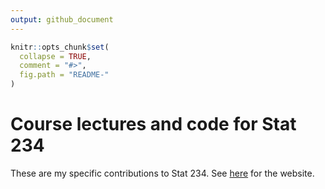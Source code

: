 ```yaml
---
output: github_document
---
```


<!-- README.md is generated from README.Rmd. Please edit that file -->

```r
knitr::opts_chunk$set(
  collapse = TRUE,
  comment = "#>",
  fig.path = "README-"
)
```

# Course lectures and code for Stat 234

These are my specific contributions to Stat 234. See [here](https://dcgerard.github.io/stat234/) for the website.
